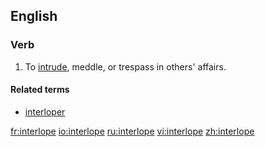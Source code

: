 ==English==
===Verb===
{{en-verb|interlopes|interloping|interloped|interloped}}

#To [[intrude]], meddle, or trespass in others' affairs.

====Related terms====
*[[interloper]]

[[fr:interlope]]
[[io:interlope]]
[[ru:interlope]]
[[vi:interlope]]
[[zh:interlope]]
